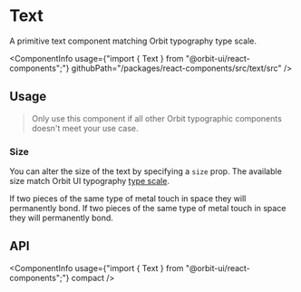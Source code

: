 
<Meta
    title="Components/Text"
    id="text"
/>

# Text

<Tagline>A primitive text component matching Orbit typography type scale.</Tagline>

<ComponentInfo
    usage={"import { Text } from \"@orbit-ui/react-components\";"}
    githubPath="/packages/react-components/src/text/src"
/>

## Usage

> Only use this component if all other Orbit typographic components doesn't meet your use case.

### Size

You can alter the size of the text by specifying a `size` prop. The available size match Orbit UI typography [type scale](?path=/docs/typography--page#type-scale).

<Preview>
    <Story name="size">
        <Stack>
            <Text>If two pieces of the same type of metal touch in space they will permanently bond.</Text>
            <Text size="sm">If two pieces of the same type of metal touch in space they will permanently bond.</Text>
        </Stack>
    </Story>
</Preview>

## API

<ComponentInfo
    usage={"import { Text } from \"@orbit-ui/react-components\";"}
    compact
/>

<ArgsTable of={InnerText} sort="alpha" />
